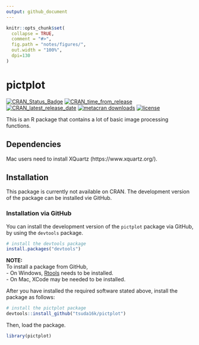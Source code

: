 ```yaml
---
output: github_document
---
```


<!-- README.md is generated from README.Rmd. Please edit that file -->

```r
knitr::opts_chunk$set(
  collapse = TRUE,
  comment = "#>",
  fig.path = "notes/figures/",
  out.width = "100%",
  dpi=130
)
```

# pictplot

<!-- badges: start -->
[![CRAN_Status_Badge](https://www.r-pkg.org/badges/version/pictplot)](https://cran.r-project.org/package=pictplot)
[![CRAN_time_from_release](https://www.r-pkg.org/badges/ago/pictplot)](https://cran.r-project.org/package=pictplot)
[![CRAN_latest_release_date](https://www.r-pkg.org/badges/last-release/pictplot)](https://cran.r-project.org/package=pictplot)
[![metacran downloads](https://cranlogs.r-pkg.org/badges/grand-total/pictplot)](https://cran.r-project.org/package=pictplot)
[![license](https://img.shields.io/github/license/mashape/apistatus.svg)](https://choosealicense.com/licenses/mit/)
<!-- badges: end -->

This is an R package that contains a lot of basic image processing functions.

## Dependencies

Mac users need to install XQuartz (https://www.xquartz.org/).

## Installation

This package is currently not available on CRAN. The development version of the package can be installed vie GitHub.

### Installation via GitHub

You can install the development version of the ```pictplot``` package via GitHub, by using the ```devtools``` package.

```r
# install the devtools package
install.packages("devtools")
```

__NOTE:__  
To install a package from GitHub,  
- On Windows, <a href="https://cran.r-project.org/bin/windows/Rtools/">Rtools</a> needs to be installed.  
- On Mac, XCode may be needed to be installed.

After you have installed the required software stated above, install the package as follows:

``` r
# install the pictplot package
devtools::install_github("tsuda16k/pictplot")
```

Then, load the package.

```r
library(pictplot)
```
